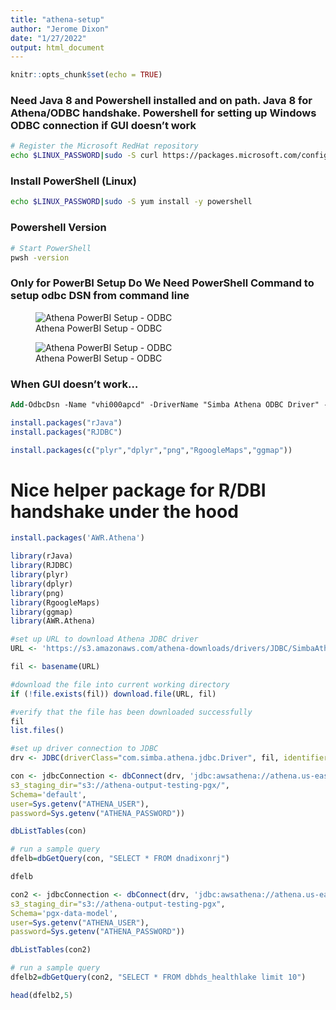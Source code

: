 ```yaml
---
title: "athena-setup"
author: "Jerome Dixon"
date: "1/27/2022"
output: html_document
---
```


```r
knitr::opts_chunk$set(echo = TRUE)
```

### Need Java 8 and Powershell installed and on path. Java 8 for Athena/ODBC handshake. Powershell for setting up Windows ODBC connection if GUI doesn't work


```sh

# Register the Microsoft RedHat repository
echo $LINUX_PASSWORD|sudo -S curl https://packages.microsoft.com/config/rhel/7/prod.repo | tee /etc/yum.repos.d/microsoft.repo

```

### Install PowerShell (Linux)

```sh

echo $LINUX_PASSWORD|sudo -S yum install -y powershell

```

### Powershell Version
```sh

# Start PowerShell
pwsh -version


```

### Only for PowerBI Setup Do We Need PowerShell Command to setup odbc DSN from command line

![Athena PowerBI Setup - ODBC](images/athena-odbc-powerbi.png)

![Athena PowerBI Setup - ODBC](images/athena-odbc-iam.png)

### When GUI doesn't work...
```ps

Add-OdbcDsn -Name "vhi000apcd" -DriverName "Simba Athena ODBC Driver" -DsnType "System" -Platform "64-bit" -SetPropertyValue @("S3OutputLocation=s3://athena-output-testing-pgx/", "AwsRegion=us-east-1", "AuthenticationType=Instance Profile")


```


```r

install.packages("rJava")
install.packages("RJDBC")

install.packages(c("plyr","dplyr","png","RgoogleMaps","ggmap"))

```

# Nice helper package for R/DBI handshake under the hood
```r

install.packages('AWR.Athena')

```


```r

library(rJava)
library(RJDBC)
library(plyr)
library(dplyr)
library(png)
library(RgoogleMaps)
library(ggmap)
library(AWR.Athena)

```


```r

#set up URL to download Athena JDBC driver
URL <- 'https://s3.amazonaws.com/athena-downloads/drivers/JDBC/SimbaAthenaJDBC-2.0.27.1001/AthenaJDBC42_2.0.27.1001.jar'

fil <- basename(URL)

```


```r

#download the file into current working directory
if (!file.exists(fil)) download.file(URL, fil)

#verify that the file has been downloaded successfully
fil
list.files()

```


```r

#set up driver connection to JDBC
drv <- JDBC(driverClass="com.simba.athena.jdbc.Driver", fil, identifier.quote="'")

```


```r

con <- jdbcConnection <- dbConnect(drv, 'jdbc:awsathena://athena.us-east-1.amazonaws.com:443/',
s3_staging_dir="s3://athena-output-testing-pgx/",
Schema='default',
user=Sys.getenv("ATHENA_USER"),
password=Sys.getenv("ATHENA_PASSWORD"))

dbListTables(con)

```


```r

# run a sample query
dfelb=dbGetQuery(con, "SELECT * FROM dnadixonrj")

dfelb


```

```r

con2 <- jdbcConnection <- dbConnect(drv, 'jdbc:awsathena://athena.us-east-1.amazonaws.com:443/',
s3_staging_dir="s3://athena-output-testing-pgx",
Schema='pgx-data-model',
user=Sys.getenv("ATHENA_USER"),
password=Sys.getenv("ATHENA_PASSWORD"))

dbListTables(con2)

```


```r

# run a sample query
dfelb2=dbGetQuery(con2, "SELECT * FROM dbhds_healthlake limit 10")

head(dfelb2,5)

```


